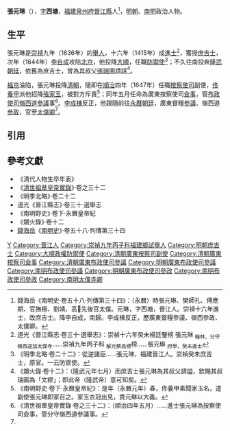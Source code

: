 '''張元琳'''（{{bd|1621年|1月18日<ref>《清代人物生卒年表》：原注：「張元琳生於萬曆四十八年十二月二十六日，公曆為1621年1月18日。」</ref>|17世紀}}），[[表字|字]]'''西塘'''，[[福建等處承宣布政使司|福建]][[泉州府|泉州府]][[晉江縣|晉江縣]]人<ref name=djs>錢海岳《南明史·卷五十八·列傳第三十四》：（永曆）時張元琳、樊師孔、傅應期、官撫極、劉靖、高𦒰先後官太僕。元琳，字西塘，晉江人。崇禎十六年進士，改庶吉士。降李自成，南歸。李成棟反正，歷廣東督糧參議、嶺西參政、太僕卿。</ref>，[[明朝|明朝]]、[[南明|南明]]政治人物。

==生平==
張元琳是[[崇禎|崇禎]]九年（1636年）的[[舉人|舉人]]，十六年（1415年）成[[進士|進士]]<ref>道光《晉江縣志·卷三十·選舉志》：崇禎十六年癸未楊廷鑒榜 張元琳 <sub>翰林，分守嶺西道加太僕寺</sub>……崇禎九年丙子科 <sub>解元蔡高標</sub>榜……張元琳 <sub>府學，癸未進士</sub></ref>，獲授[[庶吉士|庶吉士]]，次年（1644年）[[李自成|李自成]]攻陷[[北京|北京]]，他投降[[大順_(政權)|大順]]，任職[[防禦使|防禦使]]<ref>《明季北略·卷二十二》：從逆諸臣……張元琳，福建晉江人。崇禎癸未庶吉士，原官。一云防禦使。</ref>；不久往南投奔[[隆武帝|隆武朝廷]]，依舊為庶吉士，曾為其叔父[[張瑞圖|張瑞圖]]請諡<ref>《爝火錄·卷十二》：（隆武元年七月）而庶吉士張元琳為其叔父請謚，欽賜其叔瑞圖為「文繆」；即此帝（隆武帝）意可知矣。</ref>。

[[福京|福京]]淪陷，張元琳投降[[清朝|清朝]]，隨即在[[順治|順治]]四年（1647年）任職[[廣東等處提刑按察使司|按察使司]]副使，[[佟養甲|佟養甲]]派他招降[[張家玉|張家玉]]，被對方斥責<ref>《南明野史·卷下·永曆皇帝紀》：是年（永曆元年）春，佟養甲素聞家玉名，遣副使張元琳即家召之。家玉衣冠出見，責元琳以大義。</ref>；同年五月任命為廣東按察使司[[僉事|僉事]]，管[[廣東布政使司|布政使司]][[嶺西道|嶺西道]][[參議|參議]]事<ref>《清世祖章皇帝實錄·卷之三十二》：（順治四年五月）……進士張元琳為按察使司僉事，管分守嶺西道參議事。</ref>。[[李成棟|李成棟]]反正，他跟隨前往[[永曆帝|永曆朝廷]]，廣東督糧[[參議|參議]]、嶺西道[[參政|參政]]，官至[[太僕卿|太僕卿]]<ref name=djs/>。

==引用==
{{reflist}}

==參考文獻==
*《清代人物生卒年表》
*《[[清實錄|清世祖章皇帝實錄]]》·卷之三十二
*《明季北略》·卷二十二
*道光《晉江縣志》·卷三十·選舉志
*《南明野史》·卷下·永曆皇帝紀
*《爝火錄》·卷十二
*[[錢海岳|錢海岳]]《[[南明史_(錢海岳)|南明史]]》·卷五十八·列傳第三十四

{{崇禎十六年癸未科殿試金榜}}

[[Category:张姓|Y]]
[[Category:晋江人|Category:晋江人]]
[[Category:崇禎九年丙子科福建鄉試舉人|Category:崇禎九年丙子科福建鄉試舉人]]
[[Category:明朝庶吉士|Category:明朝庶吉士]]
[[Category:大順政權防禦使|Category:大順政權防禦使]]
[[Category:清朝廣東按察司副使|Category:清朝廣東按察司副使]]
[[Category:清朝廣東按察司僉事|Category:清朝廣東按察司僉事]]
[[Category:清朝廣東布政使司參議|Category:清朝廣東布政使司參議]]
[[Category:明朝廣東布政使司參議|Category:明朝廣東布政使司參議]]
[[Category:南明布政使司參議|Category:南明布政使司參議]]
[[Category:明朝廣東布政使司參政|Category:明朝廣東布政使司參政]]
[[Category:南明布政使司參政|Category:南明布政使司參政]]
[[Category:南明太僕寺卿|Category:南明太僕寺卿]]